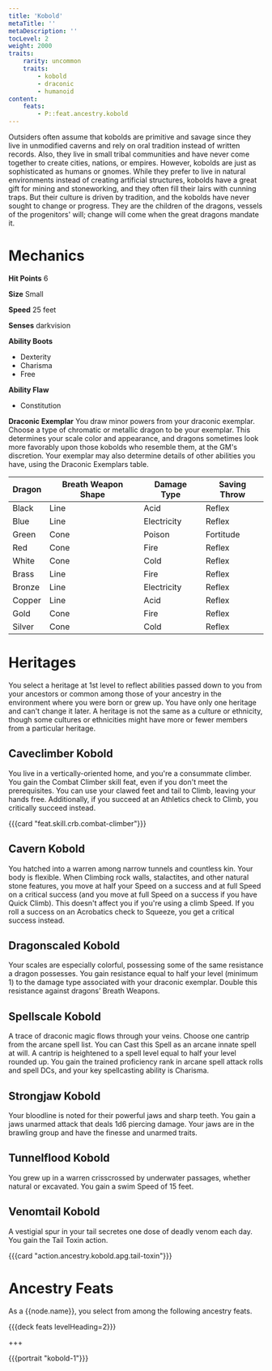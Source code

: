 ```yaml
---
title: 'Kobold'
metaTitle: ''
metaDescription: ''
tocLevel: 2
weight: 2000
traits:
    rarity: uncommon
    traits:
        - kobold
        - draconic
        - humanoid
content:
    feats:
        - P::feat.ancestry.kobold
---
```


Outsiders often assume that kobolds are primitive and savage since they live in unmodified caverns and rely on oral tradition instead of written records. Also, they live in small tribal communities and have never come together to create cities, nations, or empires. However, kobolds are just as sophisticated as humans or gnomes. While they prefer to live in natural environments instead of creating artificial structures, kobolds have a great gift for mining and stoneworking, and they often fill their lairs with cunning traps. But their culture is driven by tradition, and the kobolds have never sought to change or progress. They are the children of the dragons, vessels of the progenitors' will; change will come when the great dragons mandate it.

# Mechanics

**Hit Points** 6

**Size** Small

**Speed** 25 feet

**Senses** darkvision

**Ability Boots**

-   Dexterity
-   Charisma
-   Free

**Ability Flaw**

-   Constitution

**Draconic Exemplar** You draw minor powers from your draconic exemplar. Choose a type of chromatic or metallic dragon to be your exemplar. This determines your scale color and appearance, and dragons sometimes look more favorably upon those kobolds who resemble them, at the GM's discretion. Your exemplar may also determine details of other abilities you have, using the Draconic Exemplars table.

| Dragon | Breath Weapon Shape | Damage Type | Saving Throw |
| ------ | ------------------- | ----------- | ------------ |
| Black  | Line                | Acid        | Reflex       |
| Blue   | Line                | Electricity | Reflex       |
| Green  | Cone                | Poison      | Fortitude    |
| Red    | Cone                | Fire        | Reflex       |
| White  | Cone                | Cold        | Reflex       |
| Brass  | Line                | Fire        | Reflex       |
| Bronze | Line                | Electricity | Reflex       |
| Copper | Line                | Acid        | Reflex       |
| Gold   | Cone                | Fire        | Reflex       |
| Silver | Cone                | Cold        | Reflex       |

# Heritages

You select a heritage at 1st level to reflect abilities passed down to you from your ancestors or common among those of your ancestry in the environment where you were born or grew up. You have only one heritage and can't change it later. A heritage is not the same as a culture or ethnicity, though some cultures or ethnicities might have more or fewer members from a particular heritage.

## Caveclimber Kobold
You live in a vertically-oriented home, and you're a consummate climber. You gain the Combat Climber skill feat, even if you don't meet the prerequisites. You can use your clawed feet and tail to Climb, leaving your hands free. Additionally, if you succeed at an Athletics check to Climb, you critically succeed instead.

{{{card "feat.skill.crb.combat-climber"}}}

## Cavern Kobold
You hatched into a warren among narrow tunnels and countless kin. Your body is flexible. When Climbing rock walls, stalactites, and other natural stone features, you move at half your Speed on a success and at full Speed on a critical success (and you move at full Speed on a success if you have Quick Climb). This doesn't affect you if you're using a climb Speed. If you roll a success on an Acrobatics check to Squeeze, you get a critical success instead.

## Dragonscaled Kobold
Your scales are especially colorful, possessing some of the same resistance a dragon possesses. You gain resistance equal to half your level (minimum 1) to the damage type associated with your draconic exemplar. Double this resistance against dragons’ Breath Weapons.

## Spellscale Kobold
A trace of draconic magic flows through your veins. Choose one cantrip from the arcane spell list. You can Cast this Spell as an arcane innate spell at will. A cantrip is heightened to a spell level equal to half your level rounded up. You gain the trained proficiency rank in arcane spell attack rolls and spell DCs, and your key spellcasting ability is Charisma.

## Strongjaw Kobold
Your bloodline is noted for their powerful jaws and sharp teeth. You gain a jaws unarmed attack that deals 1d6 piercing damage. Your jaws are in the brawling group and have the finesse and unarmed traits.

## Tunnelflood Kobold
You grew up in a warren crisscrossed by underwater passages, whether natural or excavated. You gain a swim Speed of 15 feet.

## Venomtail Kobold
A vestigial spur in your tail secretes one dose of deadly venom each day. You gain the Tail Toxin action.

{{{card "action.ancestry.kobold.apg.tail-toxin"}}}

# Ancestry Feats

As a {{node.name}}, you select from among the following ancestry feats.

{{{deck feats levelHeading=2}}}

+++

{{{portrait "kobold-1"}}}
